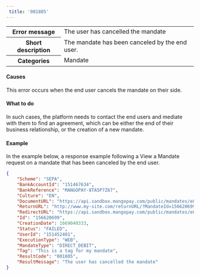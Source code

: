 ```yaml
---  
 title: '001805'  
---  
```

  
<table>
    <tbody>
        <tr>
            <th scope="row"><strong>Error message</strong></th>
            <td>The user has cancelled the mandate</td>
        </tr>
        <tr>
            <th scope="row"><strong>Short description</strong></th>
            <td>The mandate has been canceled by the end user.</td>
        </tr>
        <tr>
            <th scope="row"><strong>Categories</strong></th>
            <td>  
<div class="label">Mandate</div>
</td>
        </tr>
    </tbody>
</table>  

#### Causes  

This error occurs when the end user cancels the mandate on their side.  

#### What to do  

In such cases, the platform needs to contact the end users and mediate with them to find an agreement, which can be either the end of their business relationship, or the creation of a new mandate.  

#### Example  

In the example below, a response example following a View a Mandate request on a mandate that has been canceled by the end user.  
```json API Response
{
    "Scheme": "SEPA",
    "BankAccountId": "151467634",
    "BankReference": "MANGOPAY-8TA5P7Z67",
    "Culture": "EN",
    "DocumentURL": "https://api.sandbox.mangopay.com/public/mandates/e8a73d/4782dc962a724ee09467def2cf4e69fd/document",
    "ReturnURL": "http://www.my-site.com/returnURL/?MandateId=156620699",
    "RedirectURL": "https://api.sandbox.mangopay.com/public/mandates/e8a73d/4782dc962a724ee09467def2cf4e69fd/confirmation",
    "Id": "156620699",
    "CreationDate": 1669040333,
    "Status": "FAILED",
    "UserId": "151452401",
    "ExecutionType": "WEB",
    "MandateType": "DIRECT_DEBIT",
    "Tag": "This is a tag for my mandate",
    "ResultCode": "001805",
    "ResultMessage": "The user has cancelled the mandate"
}
```